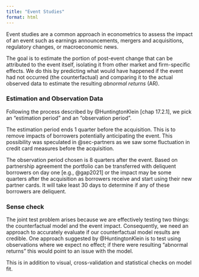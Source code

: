 ```yaml
---
title: "Event Studies"
format: html
---
```


Event studies are a common approach in econometrics to assess the impact of an event such as earnings announcements, mergers and acquisitions, regulatory changes, or macroeconomic news.

The goal is to estimate the portion of post-event change that can be attributed to the event itself, isolating it from other market and firm-specific effects. We do this by predicting what would have happened if the event had not occurred (the counterfactual) and comparing it to the actual observed data to estimate the resulting *abnormal returns* (AR).

### Estimation and Observation Data {#sec-data-split}

Following the process described by @HuntingtonKlein [chap 17.2.1], we pick an "estimation period" and an "observation period".

The estimation period ends 1 quarter before the acquisition. This is to remove impacts of borrowers potentially anticipating the event. This possibility was speculated in @sec-partners as we saw some fluctuation in credit card measures before the acquisition. 

The observation period chosen is 8 quarters after the event. Based on partnership agreement the portfolio can be transferred with deliquent borrowers on day one [e.g., @gap2021] or the impact may be some quarters after the acquisition as borrowers receive and start using their new partner cards. It will take least 30 days to determine if any of these borrowers are deliquent.

### Sense check

The joint test problem arises because we are effectively testing two things: the counterfactual model and the event impact. Consequently, we need an approach to accurately evaluate if our counterfactual model results are credible. One approach suggested by @HuntingtonKlein is to test using observations where we expect no effect; if there were resulting "abnormal returns" this would point to an issue with the model.

This is in addition to visual, cross-validation and statistical checks on model fit.

